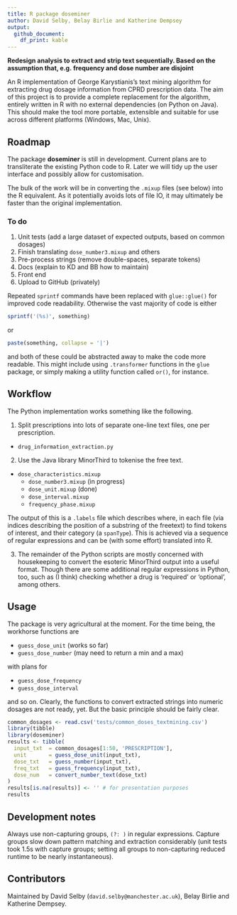 ```yaml
---
title: R package doseminer
author: David Selby, Belay Birlie and Katherine Dempsey
output:
  github_document:
    df_print: kable
---
```


<!-- badges: start -->
<!-- badges: end -->

**Redesign analysis to extract and strip text sequentially. Based on the assumption that, e.g. frequency and dose number are disjoint**

An R implementation of George Karystianis's text mining algorithm for extracting
drug dosage information from CPRD prescription data.
The aim of this project is to provide a complete replacement for the algorithm,
entirely written in R with no external dependencies (on Python on Java).
This should make the tool more portable, extensible and suitable for use across
different platforms (Windows, Mac, Unix).

## Roadmap

The package **doseminer** is still in development.
Current plans are to transliterate the existing Python code to R.
Later we will tidy up the user interface and possibly allow for customisation.

The bulk of the work will be in converting the `.mixup` files (see below) into the R equivalent. As it potentially avoids lots of file IO, it may ultimately be faster than the original implementation.

### To do

1. Unit tests (add a large dataset of expected outputs, based on common dosages)
2. Finish translating `dose_number3.mixup` and others
3. Pre-process strings (remove double-spaces, separate tokens)
3. Docs (explain to KD and BB how to maintain)
4. Front end
5. Upload to GitHub (privately)

Repeated `sprintf` commands have been replaced with `glue::glue()` for
improved code readability. Otherwise the vast majority of code is either
```r
sprintf('(%s)', something)
```
or
```r
paste(something, collapse = '|')
```
and both of these could be abstracted away to make the code more readable.
This might include using `.transformer` functions in the `glue` package, or
simply making a utility function called `or()`, for instance.

## Workflow

The Python implementation works something like the following.

1. Split prescriptions into lots of separate one-line text files, one per prescription.
  - `drug_information_extraction.py`

2. Use the Java library MinorThird to tokenise the free text.
  - `dose_characteristics.mixup`
    + `dose_number3.mixup` (in progress)
    + `dose_unit.mixup`    (done)
    + `dose_interval.mixup`
    + `frequency_phase.mixup`
  
The output of this is a `.labels` file which describes where, in each file
(via indices describing the position of a substring of the freetext) to find
tokens of interest, and their category (a `spanType`). This is achieved via a
sequence of regular expressions and can be (with some effort) translated into R.

3. The remainder of the Python scripts are mostly concerned with housekeeping to
convert the esoteric MinorThird output into a useful format. Though there are
some additional regular expressions in Python, too, such as (I think) checking
whether a drug is 'required' or 'optional', among others.

## Usage

The package is very agricultural at the moment.
For the time being, the workhorse functions are

- `guess_dose_unit` (works so far)
- `guess_dose_number` (may need to return a min and a max)

with plans for

- `guess_dose_frequency`
- `guess_dose_interval`

and so on. Clearly, the functions to convert extracted strings into numeric
dosages are not ready, yet. But the basic principle should be fairly clear.

```r
common_dosages <- read.csv('tests/common_doses_textmining.csv')
library(tibble)
library(doseminer)
results <- tibble(
  input_txt  = common_dosages[1:50, 'PRESCRIPTION'],
  unit       = guess_dose_unit(input_txt),
  dose_txt   = guess_number(input_txt),
  freq_txt   = guess_frequency(input_txt),
  dose_num   = convert_number_text(dose_txt)
)
results[is.na(results)] <- '' # for presentation purposes
results
```

## Development notes

Always use non-capturing groups, `(?: )` in regular expressions. Capture groups
slow down pattern matching and extraction considerably (unit tests took 1.5s
with capture groups; setting all groups to non-capturing reduced runtime to
be nearly instantaneous).

## Contributors

Maintained by David Selby (`david.selby@manchester.ac.uk`), Belay Birlie and
Katherine Dempsey.
